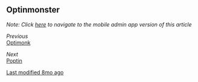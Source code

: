 ## Optinmonster

*Note: Click [here](mobile-admin-link) to navigate to the mobile admin app version of this article*

*Previous*  
[Optimonk](previous-link)

*Next*  
[Poptin](next-link)

[Last modified 8mo ago](last-modified-link)
